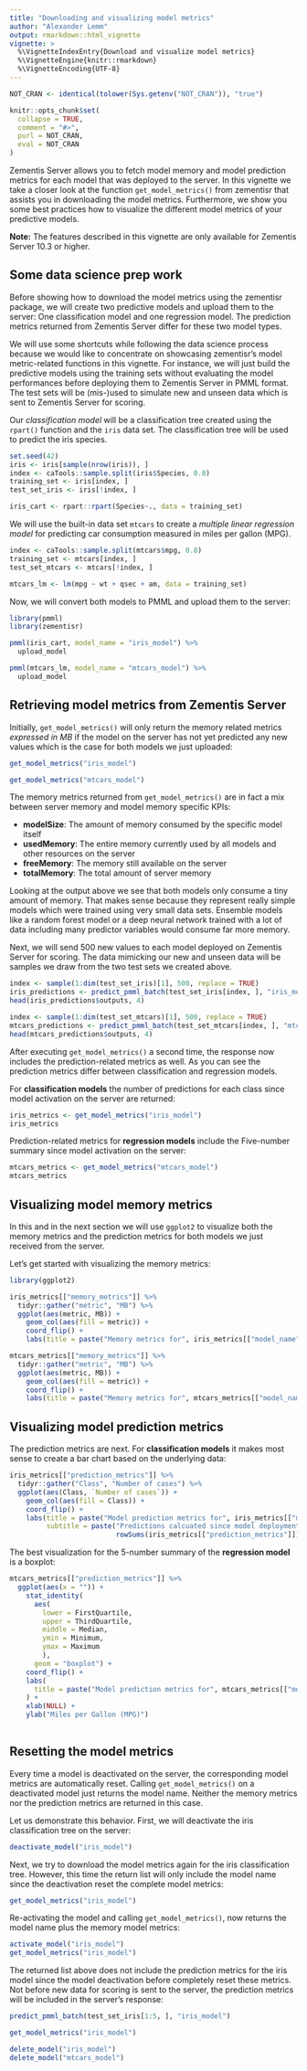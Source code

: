 ```yaml
---
title: "Downloading and visualizing model metrics"
author: "Alexander Lemm"
output: rmarkdown::html_vignette
vignette: >
  %\VignetteIndexEntry{Download and visualize model metrics}
  %\VignetteEngine{knitr::rmarkdown}
  %\VignetteEncoding{UTF-8}
---
```


```r
NOT_CRAN <- identical(tolower(Sys.getenv("NOT_CRAN")), "true")

knitr::opts_chunk$set(
  collapse = TRUE,
  comment = "#>",
  purl = NOT_CRAN,
  eval = NOT_CRAN
)
```

Zementis Server allows you to fetch model memory and model prediction metrics for each  model that was deployed to the server. In this vignette we take a closer look at the function `get_model_metrics()` from zementisr that assists you in downloading the model metrics. Furthermore, we show you some best practices how to visualize the different model metrics of your predictive models. 

__Note:__ The features described in this vignette are only available for Zementis Server 10.3 or higher.

## Some data science prep work

Before showing how to download the model metrics using the zementisr package, we will create two predictive models and upload them to the server: One classification model and one regression model. The prediction metrics returned from Zementis Server differ for these two model types. 

We will use some shortcuts while following the data science process because we would like to concentrate on showcasing zementisr's model metric-related functions in this vignette. For instance, we will just build the predictive models using the training sets without evaluating the model performances before deploying them to Zementis Server in PMML format. The test sets will be (mis-)used to simulate new and unseen data which is sent to Zementis Server for scoring.

Our _classification model_ will be a classification tree created using the `rpart()` function and the `iris` data set. The classification tree will be used to predict the iris species. 

```r
set.seed(42)
iris <- iris[sample(nrow(iris)), ]
index <- caTools::sample.split(iris$Species, 0.8)
training_set <- iris[index, ]
test_set_iris <- iris[!index, ]

iris_cart <- rpart::rpart(Species~., data = training_set)
```

We will use the built-in data set `mtcars` to create a _multiple linear regression model_ for predicting car consumption measured in miles per gallon (MPG).

```r
index <- caTools::sample.split(mtcars$mpg, 0.8)
training_set <- mtcars[index, ]
test_set_mtcars <- mtcars[!index, ]

mtcars_lm <- lm(mpg ~ wt + qsec + am, data = training_set)
```

Now, we will convert both models to PMML and upload them to the server:

```r
library(pmml)
library(zementisr)

pmml(iris_cart, model_name = "iris_model") %>%
  upload_model

pmml(mtcars_lm, model_name = "mtcars_model") %>%
  upload_model
```

## Retrieving model metrics from Zementis Server

Initially, `get_model_metrics()` will only return the memory related metrics _expressed in MB_ if the model on the server has not yet predicted any new values which is the case for both models we just uploaded:

```r
get_model_metrics("iris_model")

get_model_metrics("mtcars_model")
```

The memory metrics returned from `get_model_metrics()` are in fact a mix between server memory and model memory specific KPIs:

* __modelSize__: The amount of memory consumed by the specific model itself
* __usedMemory__: The entire memory currently used by all models and other resources on the server
* __freeMemory__: The memory still available on the server
* __totalMemory__: The total amount of server memory 

Looking at the output above we see that both models only consume a tiny amount of memory. That makes sense because they represent really simple models which were trained using very small data sets. Ensemble models like a random forest model or a deep neural network trained with a lot of data including many predictor variables would consume far more memory.

Next, we will send 500 new values to each model deployed on Zementis Server for scoring. The data mimicking our new and unseen data will be samples we draw from the two test sets we created above.  

```r
index <- sample(1:dim(test_set_iris)[1], 500, replace = TRUE)
iris_predictions <- predict_pmml_batch(test_set_iris[index, ], "iris_model")
head(iris_predictions$outputs, 4)

index <- sample(1:dim(test_set_mtcars)[1], 500, replace = TRUE)
mtcars_predictions <- predict_pmml_batch(test_set_mtcars[index, ], "mtcars_model")
head(mtcars_predictions$outputs, 4)
```


After executing `get_model_metrics()` a second time, the response now includes the prediction-related metrics as well. As you can see the prediction metrics differ between classification and regression models.

For __classification models__ the number of predictions for each class since model activation on the server are returned:

```r
iris_metrics <- get_model_metrics("iris_model")
iris_metrics
```
Prediction-related metrics for __regression models__ include the Five-number summary since model activation on the server:

```r
mtcars_metrics <- get_model_metrics("mtcars_model")
mtcars_metrics
```


## Visualizing model memory metrics

In this and in the next section we will use `ggplot2` to visualize both the memory metrics and the prediction metrics for both models we just received from the server.

Let's get started with visualizing the memory metrics:

```r
library(ggplot2)

iris_metrics[["memory_metrics"]] %>% 
  tidyr::gather("metric", "MB") %>% 
  ggplot(aes(metric, MB)) + 
    geom_col(aes(fill = metric)) + 
    coord_flip() + 
    labs(title = paste("Memory metrics for", iris_metrics[["model_name"]]))
```

```r
mtcars_metrics[["memory_metrics"]] %>% 
  tidyr::gather("metric", "MB") %>% 
  ggplot(aes(metric, MB)) + 
    geom_col(aes(fill = metric)) + 
    coord_flip() + 
    labs(title = paste("Memory metrics for", mtcars_metrics[["model_name"]]))
```


## Visualizing model prediction metrics 

The prediction metrics are next. For __classification models__ it makes most sense to create a bar chart based on the underlying data:

```r
iris_metrics[["prediction_metrics"]] %>% 
  tidyr::gather("Class", "Number of cases") %>% 
  ggplot(aes(Class, `Number of cases`)) + 
    geom_col(aes(fill = Class)) + 
    coord_flip() + 
    labs(title = paste("Model prediction metrics for", iris_metrics[["model_name"]]),
         subtitle = paste("Predictions calcuated since model deployment:",
                          rowSums(iris_metrics[["prediction_metrics"]])))
```

The best visualization for the 5-number summary of the __regression model__ is a boxplot:

```r
mtcars_metrics[["prediction_metrics"]] %>%
  ggplot(aes(x = "")) +
    stat_identity(
      aes(
        lower = FirstQuartile,
        upper = ThirdQuartile,
        middle = Median,
        ymin = Minimum,
        ymax = Maximum
        ),
      geom = "boxplot") +
    coord_flip() +
    labs(
      title = paste("Model prediction metrics for", mtcars_metrics[["model_name"]])
    ) +
    xlab(NULL) +
    ylab("Miles per Gallon (MPG)")
    
```

## Resetting the model metrics

Every time a model is deactivated on the server, the corresponding model metrics are automatically reset. Calling `get_model_metrics()` on a deactivated model  just returns the model name. Neither the memory metrics nor the prediction metrics are returned in this case.

Let us demonstrate this behavior. First, we will deactivate the iris classification tree on the server:

```r
deactivate_model("iris_model")
```

Next, we try to download the model metrics again for the iris classification tree. However, this time the return list will only include the model name since the deactivation reset the complete model metrics:

```r
get_model_metrics("iris_model")
```

Re-activating the model and calling `get_model_metrics()`, now returns the model name plus the memory model metrics:

```r
activate_model("iris_model")
get_model_metrics("iris_model")
```

The returned list above does not include the prediction metrics for the iris model since the model deactivation before completely reset these metrics. Not before new data for scoring is sent to the server, the prediction metrics will be included in the server's response:

```r
predict_pmml_batch(test_set_iris[1:5, ], "iris_model")
```

```r
get_model_metrics("iris_model")
```

```r
delete_model("iris_model")
delete_model("mtcars_model")
```




